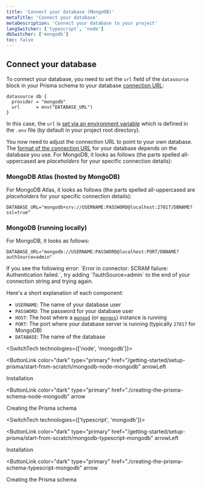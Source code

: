 ```yaml
---
title: 'Connect your database (MongoDB)'
metaTitle: 'Connect your database'
metaDescription: 'Connect your database to your project'
langSwitcher: ['typescript', 'node']
dbSwitcher: ['mongodb']
toc: false
---
```


## Connect your database

To connect your database, you need to set the `url` field of the `datasource` block in your Prisma schema to your database [connection URL](/reference/database-reference/connection-urls):

```prisma file=prisma/schema.prisma
datasource db {
  provider = "mongodb"
  url      = env("DATABASE_URL")
}
```

In this case, the `url` is [set via an environment variable](/guides/development-environment/environment-variables) which is defined in the `.env` file (by default in your project root directory).

You now need to adjust the connection URL to point to your own database. The [format of the connection URL](/reference/database-reference/connection-urls) for your database depends on the database you use. For MongoDB, it looks as follows (the parts spelled all-uppercased are _placeholders_ for your specific connection details):


### MongoDB Atlas (hosted by MongoDB)
For MongoDB Atlas, it looks as follows (the parts spelled all-uppercased are _placeholders_ for your specific connection details):

```no-lines
DATABASE_URL="mongodb+srv://USERNAME:PASSWORD@localhost:27017/DBNAME?ssl=true"
```


### MongoDB (running locally)

For MongoDB, it looks as follows:

```no-lines
DATABASE_URL="mongodb://USERNAME:PASSWORD@localhost:PORT/DBNAME?authSource=admin"
```

<Admonition>
If you see the following error: `Error in connector: SCRAM failure: Authentication failed.`, try adding `?authSource=admin` to the end of your connection string and trying again.
</Admonition>

Here's a short explanation of each component:

- `USERNAME`: The name of your database user
- `PASSWORD`: The password for your database user
- `HOST`: The host where a [`mongod`](https://docs.mongodb.com/manual/reference/program/mongod/#mongodb-binary-bin.mongod) (or [`mongos`](https://docs.mongodb.com/manual/reference/program/mongos/#mongodb-binary-bin.mongos)) instance is running
- `PORT`: The port where your database server is running (typically `27017` for MongoDB)
- `DATABASE`: The name of the database

<SwitchTech technologies={['node', 'mongodb']}>

<NavigationLinksContainer>

<ButtonLink
  color="dark"
  type="primary"
  href="/getting-started/setup-prisma/start-from-scratch/mongodb-node-mongodb"
  arrowLeft
>
  Installation
</ButtonLink>

<ButtonLink
  color="dark"
  type="primary"
  href="./creating-the-prisma-schema-node-mongodb"
  arrow
>
  Creating the Prisma schema
</ButtonLink>

</NavigationLinksContainer>

</SwitchTech>

<SwitchTech technologies={['typescript', 'mongodb']}>

<NavigationLinksContainer>

<ButtonLink
  color="dark"
  type="primary"
  href="/getting-started/setup-prisma/start-from-scratch/mongodb-typescript-mongodb"
  arrowLeft
>
  Installation
</ButtonLink>

<ButtonLink
  color="dark"
  type="primary"
  href="./creating-the-prisma-schema-typescript-mongodb"
  arrow
>
  Creating the Prisma schema
</ButtonLink>

</NavigationLinksContainer>

</SwitchTech>
